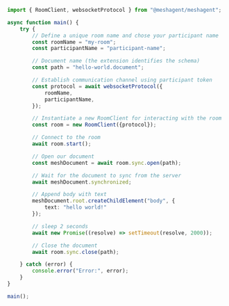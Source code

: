 ```typescript Typescript
import { RoomClient, websocketProtocol } from "@meshagent/meshagent";

async function main() {
    try {
        // Define a unique room name and chose your participant name
        const roomName = "my-room";
        const participantName = "participant-name";

        // Document name (the extension identifies the schema)
        const path = "hello-world.document";

        // Establish communication channel using participant token
        const protocol = await websocketProtocol({
            roomName,
            participantName,
        });

        // Instantiate a new RoomClient for interacting with the room
        const room = new RoomClient({protocol});

        // Connect to the room
        await room.start();

        // Open our document
        const meshDocument = await room.sync.open(path);

        // Wait for the document to sync from the server
        await meshDocument.synchronized;

        // Append body with text
        meshDocument.root.createChildElement("body", {
            text: "hello world!"
        });

        // sleep 2 seconds
        await new Promise((resolve) => setTimeout(resolve, 2000));

        // Close the document 
        await room.sync.close(path);

    } catch (error) {
        console.error("Error:", error);
    }
}

main();


```

